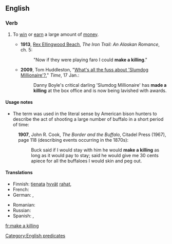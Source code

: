 ==English==

===Verb===
{{head|en|verb|head=[[make]] [[a]] [[killing]]}}

# {{context|idiomatic|lang=en}} To [[win]] or [[earn]] a large amount of [[money]].
#* '''1913''', [[w:Rex Ellingwood Beach|Rex Ellingwood Beach]], ''The Iron Trail: An Alaskan Romance'', ch. 5:
#*: "Now if they were playing faro I could '''make a killing'''."
#* '''2009''', Tom Huddleston, "[http://www.timeout.com/film/chicago/features/show-feature/6652/whats-all-the-fuss-about-slumdog-millionaire.html?cpage=5&ccat=27 What's all the fuss about 'Slumdog Millionaire'?]," ''Time'', 17 Jan.:
#*: Danny Boyle's critical darling 'Slumdog Millionaire' has '''made a killing''' at the box office and is now being lavished with awards.

====Usage notes====
* The term was used in the literal sense by American bison hunters to describe the act of shooting a large number of buffalo in a short period of time:
: '''1907''', John R. Cook, ''The Border and the Buffalo'', Citadel Press (1967), page 118 (describing events occurring in the 1870s):
:: Buck said if I would stay with him he would '''make a killing''' as long as it would pay to stay; said he would give me 30 cents apiece for all the buffaloes I would skin and peg out.

====Translations====
{{trans-top|to win or earn a large amount of money}}
* Finnish: [[tienata]] [[hyvä|hyvät]] [[raha|rahat]], {{t-|fi|lyödä rahoiksi}}
* French: {{t+|fr|toucher le jackpot}}
* German: {{t-|de|den großen Reibach machen}}, {{t-|de|Reibach machen}}
{{trans-mid}}
* Romanian: {{t-|ro|a da lovitura}}
* Russian: {{t-|ru|грести деньги лопатой}}
* Spanish: {{t-|es|hacer su agosto}}, {{t-|es|hacerse la América}}
{{trans-bottom}}

[[Category:English predicates]]

[[fr:make a killing]]